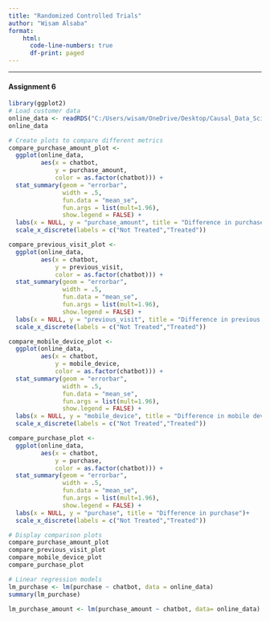 ```yaml
---
title: "Randomized Controlled Trials"
author: "Wisam Alsaba"
format: 
    html:
      code-line-numbers: true
      df-print: paged
---
```

----
#### **Assignment 6**
```r
library(ggplot2)
# Load customer data
online_data <- readRDS("C:/Users/wisam/OneDrive/Desktop/Causal_Data_Science_Data/Data/abtest_online.rds")
online_data

# Create plots to compare different metrics
compare_purchase_amount_plot <- 
  ggplot(online_data, 
         aes(x = chatbot, 
             y = purchase_amount, 
             color = as.factor(chatbot))) +
  stat_summary(geom = "errorbar", 
               width = .5,
               fun.data = "mean_se", 
               fun.args = list(mult=1.96),
               show.legend = FALSE) +
  labs(x = NULL, y = "purchase_amount", title = "Difference in purchase amount")+
  scale_x_discrete(labels = c("Not Treated","Treated"))

compare_previous_visit_plot <- 
  ggplot(online_data, 
         aes(x = chatbot, 
             y = previous_visit, 
             color = as.factor(chatbot))) +
  stat_summary(geom = "errorbar", 
               width = .5,
               fun.data = "mean_se", 
               fun.args = list(mult=1.96),
               show.legend = FALSE) +
  labs(x = NULL, y = "previous_visit", title = "Difference in previous visit")+
  scale_x_discrete(labels = c("Not Treated","Treated"))

compare_mobile_device_plot <- 
  ggplot(online_data, 
         aes(x = chatbot, 
             y = mobile_device, 
             color = as.factor(chatbot))) +
  stat_summary(geom = "errorbar", 
               width = .5,
               fun.data = "mean_se", 
               fun.args = list(mult=1.96),
               show.legend = FALSE) +
  labs(x = NULL, y = "mobile_device", title = "Difference in mobile device")+
  scale_x_discrete(labels = c("Not Treated","Treated"))

compare_purchase_plot <- 
  ggplot(online_data, 
         aes(x = chatbot,
             y = purchase, 
             color = as.factor(chatbot))) +
  stat_summary(geom = "errorbar", 
               width = .5,
               fun.data = "mean_se", 
               fun.args = list(mult=1.96),
               show.legend = FALSE) +
  labs(x = NULL, y = "purchase", title = "Difference in purchase")+
  scale_x_discrete(labels = c("Not Treated","Treated"))

# Display comparison plots
compare_purchase_amount_plot
compare_previous_visit_plot
compare_mobile_device_plot
compare_purchase_plot

# Linear regression models
lm_purchase <- lm(purchase ~ chatbot, data = online_data)
summary(lm_purchase)

lm_purchase_amount <- lm(purchase_amount ~ chatbot, data= online_data)
```                     